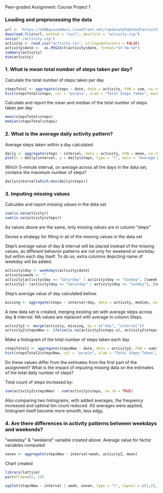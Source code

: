 Peer-graded Assignment: Course Project 1

### Loading and preprocessing the data


```r
url <- 'https://d396qusza40orc.cloudfront.net/repdata%2Fdata%2Factivity.zip'
download.file(url, method = "curl", destfile = "activity.zip")
unzip("./activity.zip")
activity <- read.csv("activity.csv", stringsAsFactors = FALSE)
activity$date <-  as.POSIXct(activity$date, format="%Y-%m-%d")
summary(activity)
dim(activity)
```

### 1. What is mean total number of steps taken per day?

  Calculate the total number of steps taken per day

```r
stepsTotal <- aggregate(steps ~ date, data = activity, FUN = sum, na.rm = TRUE)
hist(stepsTotal$steps, col = "purple", xlab = "Total Steps Taken", main = "Steps taken each day", breaks = "FD")
```

  Calculate and report the mean and median of the total number of steps taken per day

```r
mean(stepsTotal$steps)
median(stepsTotal$steps)
```

### 2. What is the average daily activity pattern?

Average steps taken within a day calculated

```r
daily <- aggregate(steps ~ interval, data = activity, FUN = mean, na.rm = TRUE)
plot(x = daily$interval, y = daily$steps, type = "l", main = "Average Daily Action", ylab = "Average Number of Steps Taken", xlab= "Interval", col = "purple")
```

  Which 5-minute interval, on average across all the days in the data set, contains the maximum number of steps?

```r
daily$interval[which.max(daily$steps)]
```

### 3. Imputing missing values

  Calculate and report missing values in the data set

```r
sum(is.na(activity))
sum(is.na(activity$steps))
```

  As values above are the same, only missing values are in column "steps"

Devise a strategy for filling in all of the missing values in the data set

  Step's average value of day & interval will be placed instead of the missing values, as different behavior patterns are not only for weekend or workday but within each day itself. 
  To do so, extra columns depicting name of weekday will be added. 
  
```r
activity$day <- weekdays(activity$date)
activity$week <- "" 
activity[activity$day == "Saturday" | activity$day == "Sunday", ]$week <- "weekend"
activity[! (activity$day == "Saturday" | activity$day == "Sunday"), ]$week <- "weekday"
```

  Step's average value of day calculated bellow.
  
```r
missing <- aggregate(steps ~ interval+day, data = activity, median, na.rm= TRUE)
```

  A new data set is created, merging existing set with average steps across day & interval. NA values are replaced with average in column Steps.

```r
activity2 <- merge(activity, missing, by = c("day", "interval"))
activity2$stepsNew <- ifelse(is.na(activity2$steps.x), activity2$steps.y, activity2$steps.x)
```

Make a histogram of the total number of steps taken each day

```r
stepsTotal2 <- aggregate(stepsNew ~ date, data = activity2, FUN = sum)
hist(stepsTotal2$stepsNew, col = "purple", xlab = "Total Steps Taken", main = "Steps taken each day (With Imputed Values)", breaks = "FD")
```
 
 
Do these values differ from the estimates from the first part of the assignment? What is the impact of imputing missing data on the estimates of the total daily number of steps?

Total count of steps increased by:
```R
sum(activity2$stepsNew) - sum(activity$steps, na.rm = TRUE)
```

Also comparing two histograms, with added averages, the frequency increased and optimal bin count reduced. AS averages were applied, histogram itself become more smooth, less edgy.    
 
### 4. Are there differences in activity patterns between weekdays and weekends?
 
 "weekday" & "weekend" variable created above. 
 Average value for factor variables computed
 
```r
seven <- aggregate(stepsNew ~ interval+week, activity2, mean)
```

Chart created
```r
library(lattice)
par(mfrow=c(2, 1))

xyplot(stepsNew ~ interval | week, seven, type = "l", layout = c(1,2), ylab = "Average Number of Steps Taken", col = "purple")
```

